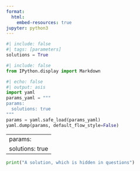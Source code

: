 ```yaml
---
format:
  html:
    embed-resources: true
jupyter: python3
---
```


```python
#| include: false
#| tags: [parameters]
solutions = True
```

```python
#| include: false
from IPython.display import Markdown
```

```python
#| echo: false
#| output: asis
import yaml
params_yaml = """
params:
  solutions: true
"""
params = yaml.safe_load(params_yaml)
yaml.dump(params, default_flow_style=False)
```

---
params:
  solutions: true
---

::: {.content-hidden when-meta="params.solutions"}
```python
print("A solution, which is hidden in questions")
```
:::
